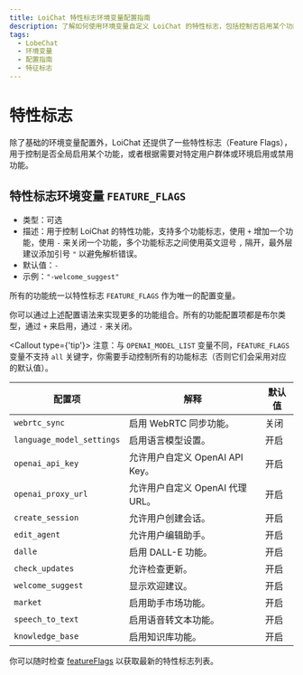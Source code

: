 ```yaml
---
title: LoiChat 特性标志环境变量配置指南
description: 了解如何使用环境变量自定义 LoiChat 的特性标志，包括控制否启用某个功能、或者根据需要对特定用户群体或环境启用或禁用功能。
tags:
  - LobeChat
  - 环境变量
  - 配置指南
  - 特征标志
---
```


# 特性标志

除了基础的环境变量配置外，LoiChat 还提供了一些特性标志（Feature Flags），用于控制是否全局启用某个功能，或者根据需要对特定用户群体或环境启用或禁用功能。

## 特性标志环境变量 `FEATURE_FLAGS`

- 类型：可选
- 描述：用于控制 LoiChat 的特性功能，支持多个功能标志，使用 `+` 增加一个功能，使用 `-` 来关闭一个功能，多个功能标志之间使用英文逗号 `,` 隔开，最外层建议添加引号 `"` 以避免解析错误。
- 默认值：`-`
- 示例：`"-welcome_suggest"`

所有的功能统一以特性标志 `FEATURE_FLAGS` 作为唯一的配置变量。

你可以通过上述配置语法来实现更多的功能组合。所有的功能配置项都是布尔类型，通过 `+` 来启用，通过 `-` 来关闭。

<Callout type={'tip'}>
  注意：与 `OPENAI_MODEL_LIST` 变量不同，`FEATURE_FLAGS` 变量不支持 `all`
  关键字，你需要手动控制所有的功能标志（否则它们会采用对应的默认值）。
</Callout>

| 配置项                    | 解释                             | 默认值 |
| ------------------------- | -------------------------------- | ------ |
| `webrtc_sync`             | 启用 WebRTC 同步功能。           | 关闭   |
| `language_model_settings` | 启用语言模型设置。               | 开启   |
| `openai_api_key`          | 允许用户自定义 OpenAI API Key。  | 开启   |
| `openai_proxy_url`        | 允许用户自定义 OpenAI 代理 URL。 | 开启   |
| `create_session`          | 允许用户创建会话。               | 开启   |
| `edit_agent`              | 允许用户编辑助手。               | 开启   |
| `dalle`                   | 启用 DALL-E 功能。               | 开启   |
| `check_updates`           | 允许检查更新。                   | 开启   |
| `welcome_suggest`         | 显示欢迎建议。                   | 开启   |
| `market`                  | 启用助手市场功能。               | 开启   |
| `speech_to_text`          | 启用语音转文本功能。             | 开启   |
| `knowledge_base`          | 启用知识库功能。                 | 开启   |

你可以随时检查 [featureFlags](https://github.com/lobehub/lobe-chat/blob/main/src/config/featureFlags/schema.ts) 以获取最新的特性标志列表。

